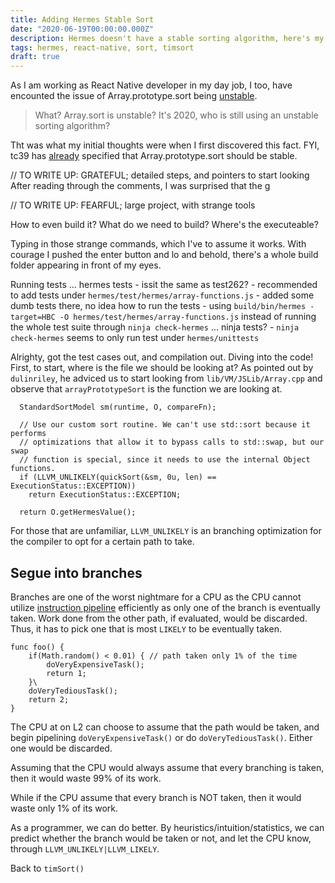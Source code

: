 ```yaml
---
title: Adding Hermes Stable Sort
date: "2020-06-19T00:00:00.000Z"
description: Hermes doesn't have a stable sorting algorithm, here's my progress adding them
tags: hermes, react-native, sort, timsort
draft: true
---
```


As I am working as React Native developer in my day job, I too, have encounted the issue of Array.prototype.sort being [unstable](https://github.com/facebook/hermes/issues/212).

> What? Array.sort is unstable? It's 2020, who is still using an unstable sorting algorithm?

Tht was what my initial thoughts were when I first discovered this fact. FYI, tc39 has [already](https://github.com/tc39/ecma262/pull/1340) specified that Array.prototype.sort should be stable.

// TO WRITE UP: GRATEFUL; detailed steps, and pointers to start looking
After reading through the comments, I was surprised that the g


// TO WRITE UP: FEARFUL; large project, with strange tools

How to even build it? What do we need to build? Where's the executeable? 

Typing in those strange commands, which I've to assume it works. With courage I pushed the enter button and lo and behold, there's a whole build folder appearing in front of my eyes.

Running tests
... hermes tests
    - issit the same as test262?
    - recommended to add tests under `hermes/test/hermes/array-functions.js`
        - added some dumb tests there, no idea how to run the tests
        - using `build/bin/hermes -target=HBC -O hermes/test/hermes/array-functions.js`
          instead of running the whole test suite through `ninja check-hermes`
... ninja tests?
    - `ninja check-hermes`
        seems to only run test under `hermes/unittests`


Alrighty, got the test cases out, and compilation out. Diving into the code! First, to start, where is the file we should be looking at? As pointed out by `dulinriley`, he adviced us to start looking from `lib/VM/JSLib/Array.cpp` and observe that `arrayPrototypeSort` is the function we are looking at.

```
  StandardSortModel sm(runtime, O, compareFn);

  // Use our custom sort routine. We can't use std::sort because it performs
  // optimizations that allow it to bypass calls to std::swap, but our swap
  // function is special, since it needs to use the internal Object functions.
  if (LLVM_UNLIKELY(quickSort(&sm, 0u, len) == ExecutionStatus::EXCEPTION))
    return ExecutionStatus::EXCEPTION;

  return O.getHermesValue();
```

For those that are unfamiliar, `LLVM_UNLIKELY` is an branching optimization for the compiler to opt for a certain path to take.

Segue into branches
---
Branches are one of the worst nightmare for a CPU as the CPU cannot utilize [instruction pipeline](https://en.wikipedia.org/wiki/Instruction_pipelining) efficiently as only one of the branch is eventually taken. Work done from the other path, if evaluated, would be discarded. Thus, it has to pick one that is most `LIKELY` to be eventually taken.
```
func foo() {
    if(Math.random() < 0.01) { // path taken only 1% of the time
        doVeryExpensiveTask();
        return 1;
    }\
    doVeryTediousTask();
    return 2;
}
```

The CPU at on L2 can choose to assume that the path would be taken, and begin pipelining `doVeryExpensiveTask()` or do `doVeryTediousTask()`. Either one would be discarded.

Assuming that the CPU would always assume that every branching is taken, then it would waste 99% of its work.

While if the CPU assume that every branch is NOT taken, then it would waste only 1% of its work.

As a programmer, we can do better. By heuristics/intuition/statistics, we can predict whether the branch would be taken or not, and let the CPU know, through `LLVM_UNLIKELY|LLVM_LIKELY`.

Back to `timSort()`